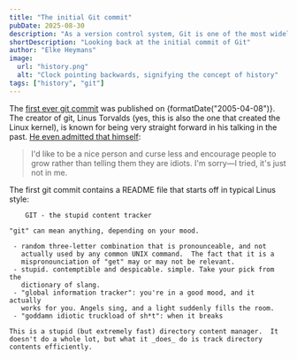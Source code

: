 ```yaml
---
title: "The initial Git commit"
pubDate: 2025-08-30
description: "As a version control system, Git is one of the most widely adopted ones that developers use daily. Since Git is maintained in Git, we can look back in the history to find the original commit."
shortDescription: "Looking back at the initial commit of Git"
author: "Elke Heymans"
image:
  url: "history.png"
  alt: "Clock pointing backwards, signifying the concept of history"
tags: ["history", "git"]
---
```



The [first ever git commit](https://github.com/git/git/blob/e83c5163316f89bfbde7d9ab23ca2e25604af290/README) was published on {formatDate("2005-04-08")}.
The creator of git, Linus Torvalds (yes, this is also the one that created the Linux kernel), is known for being very straight forward in his talking in the past.
[He even admitted that himself](https://web.archive.org/web/20151031114409/http://www.theregister.co.uk/2012/11/07/passion_of_torvalds):

> I'd like to be a nice person and curse less and encourage people to grow rather than telling them they are idiots. I'm sorry—I tried, it's just not in me.

The first git commit contains a README file that starts off in typical Linus style:

```
	GIT - the stupid content tracker

"git" can mean anything, depending on your mood.

 - random three-letter combination that is pronounceable, and not
   actually used by any common UNIX command.  The fact that it is a
   mispronounciation of "get" may or may not be relevant.
 - stupid. contemptible and despicable. simple. Take your pick from the
   dictionary of slang.
 - "global information tracker": you're in a good mood, and it actually
   works for you. Angels sing, and a light suddenly fills the room.
 - "goddamn idiotic truckload of sh*t": when it breaks

This is a stupid (but extremely fast) directory content manager.  It
doesn't do a whole lot, but what it _does_ do is track directory
contents efficiently.
```
